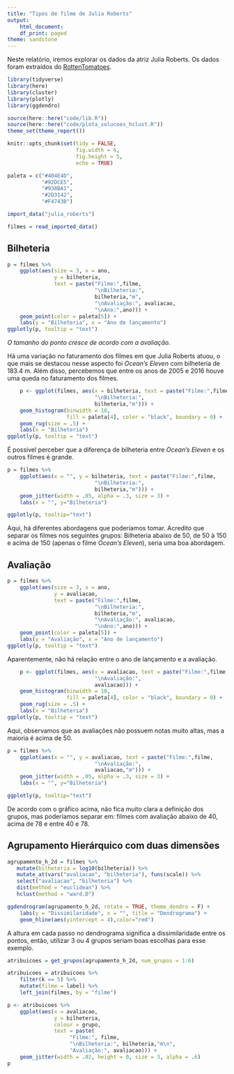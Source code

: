 ```yaml
---
title: "Tipos de filme de Julia Roberts"
output:
    html_document:
    df_print: paged
theme: sandstone
---
```


Neste relatório, iremos explorar os dados da atriz Julia Roberts. Os dados foram extraídos do [RottenTomatoes](https://www.rottentomatoes.com/).


```r
library(tidyverse)
library(here)
library(cluster)
library(plotly)
library(ggdendro)

source(here::here("code/lib.R"))
source(here::here("code/plota_solucoes_hclust.R"))
theme_set(theme_report())

knitr::opts_chunk$set(tidy = FALSE,
                      fig.width = 6,
                      fig.height = 5,
                      echo = TRUE)

paleta = c("#404E4D",
           "#92DCE5",
           "#938BA1",
           "#2D3142",
           "#F4743B")
```

```r
import_data("julia_roberts")
```


```r
filmes = read_imported_data()
```

## Bilheteria

```r
p = filmes %>% 
    ggplot(aes(size = 3, x = ano, 
               y = bilheteria, 
               text = paste("Filme:",filme,
                            "\nBilheteria:",
                            bilheteria,"m",
                            "\nAvaliação:", avaliacao,
                            "\nAno:",ano))) +
    geom_point(color = paleta[5]) +
    labs(y = "Bilheteria", x = "Ano de lançamento")
ggplotly(p, tooltip = "text")
```

*O tamanho do ponto cresce de acordo com a avaliação.* </br>

Há uma variação no faturamento dos filmes em que Julia Roberts atuou, o que mais se destacou nesse aspecto foi *Ocean's Eleven* com bilheteria de 183.4 m. Além disso, percebemos que entre os anos de 2005 e 2016 houve uma queda no faturamento dos filmes.

```r
    p <- ggplot(filmes, aes(x = bilheteria, text = paste("Filme:",filme,
                            "\nBilheteria:",
                            bilheteria,"m"))) + 
    geom_histogram(binwidth = 10, 
                   fill = paleta[4], color = "black", boundary = 0) + 
    geom_rug(size = .5) +
    labs(x = "Bilheteria")
ggplotly(p, tooltip = "text")

```

É possível perceber que a diferença de bilheteria entre *Ocean's Eleven* e os outros filmes é grande.



```r
p = filmes %>% 
    ggplot(aes(x = "", y = bilheteria, text = paste("Filme:",filme,
                            "\nBilheteria:",
                            bilheteria,"m"))) + 
    geom_jitter(width = .05, alpha = .3, size = 3) + 
    labs(x = "", y="Bilheteria")

ggplotly(p, tooltip="text")
```

Aqui, há diferentes abordagens que poderíamos tomar. Acredito que separar os filmes nos seguintes grupos: Bilheteria abaixo de 50, de 50 à 150 e acima de 150 (apenas o filme *Ocean's Eleven*), seria uma boa abordagem. 


## Avaliação

```r
p = filmes %>% 
    ggplot(aes(size = 3, x = ano, 
               y = avaliacao, 
               text = paste("Filme:",filme,
                            "\nBilheteria:",
                            bilheteria,"m",
                            "\nAvaliação:", avaliacao,
                            "\nAno:",ano))) +
    geom_point(color = paleta[5]) +
    labs(y = "Avaliação", x = "Ano de lançamento")
ggplotly(p, tooltip = "text")
```

Aparentemente, não há relação entre o ano de lançamento e a avaliação.


```r
    p <- ggplot(filmes, aes(x = avaliacao, text = paste("Filme:",filme,
                            "\nAvaliação:",
                            avaliacao))) + 
    geom_histogram(binwidth = 10, 
                   fill = paleta[4], color = "black", boundary = 0) + 
    geom_rug(size = .5) +
    labs(x = "Bilheteria")
ggplotly(p, tooltip = "text")
```

Aqui, observamos que as avaliações não possuem notas muito altas, mas a maioria é acima de 50.

```r
p = filmes %>% 
    ggplot(aes(x = "", y = avaliacao, text = paste("Filme:",filme,
                            "\nAvaliação:",
                            avaliacao,"m"))) + 
    geom_jitter(width = .05, alpha = .3, size = 3) + 
    labs(x = "", y="Bilheteria")

ggplotly(p, tooltip="text")
```

De acordo com o gráfico acima, não fica muito clara a definição dos grupos, mas poderíamos separar em: filmes com avaliação abaixo de 40, acima de 78 e entre 40 e 78.

## Agrupamento Hierárquico com duas dimensões

```r
agrupamento_h_2d = filmes %>%
   mutate(bilheteria = log10(bilheteria)) %>%
   mutate_at(vars("avaliacao", "bilheteria"), funs(scale)) %>% 
   select("avaliacao", "bilheteria") %>%
   dist(method = "euclidean") %>%
   hclust(method = "ward.D")

ggdendrogram(agrupamento_h_2d, rotate = TRUE, theme_dendro = F) +
    labs(y = "Dissimilaridade", x = "", title = "Dendrograma") +
    geom_hline(aes(yintercept = 4),color="red")

```
    
A altura em cada passo no dendrograma significa a dissimilaridade entre os pontos, então, utilizar 3 ou 4 grupos seriam boas escolhas para esse exemplo.

```r

atribuicoes = get_grupos(agrupamento_h_2d, num_grupos = 1:6)

atribuicoes = atribuicoes %>% 
    filter(k == 5) %>%
    mutate(filme = label) %>% 
    left_join(filmes, by = "filme")

p <- atribuicoes %>%
    ggplot(aes(x = avaliacao,
               y = bilheteria,
               colour = grupo,
               text = paste(
                    "Filme:", filme,
                    "\nBilheteria:", bilheteria,"m\n",
                    "Avaliação:", avaliacao))) +
    geom_jitter(width = .02, height = 0, size = 3, alpha = .6)
p
```
